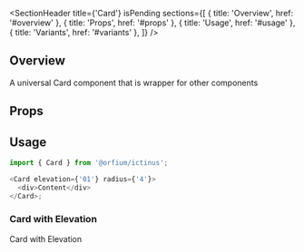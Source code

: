 
<Meta of={CardStories} />

<SectionHeader
  title={'Card'}
  isPending
  sections={[
    { title: 'Overview', href: '#overview' },
    { title: 'Props', href: '#props' },
    { title: 'Usage', href: '#usage' },
    { title: 'Variants', href: '#variants' },
  ]}
/>

## Overview

A universal Card component that is wrapper for other components

## Props

<ArgTypes of={Card} />

## Usage

```js
import { Card } from '@orfium/ictinus';

<Card elevation={'01'} radius={'4'}>
  <div>Content</div>
</Card>;
```

<SubsectionHeader title="Variants" />

### Card with Elevation

Card with Elevation

<Canvas of={CardStories.CardWithElevation} />
